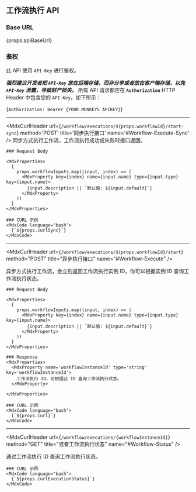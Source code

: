 
## 工作流执行 API

### Base URL

<MdxCode language="bash">{props.apiBaseUrl}</MdxCode>

### 鉴权

此 API 使用 `API-Key` 进行鉴权。

<i>**强烈建议开发者把 `API-Key` 放在后端存储，而非分享或者放在客户端存储，以免 `API-Key` 泄露，导致财产损失。**</i>
所有 API 请求都应在 **`Authorization`** HTTP Header 中包含您的 `API-Key`，如下所示：

<MdxCode language="bash">{`Authorization: Bearer {YOUR_MONKEYS_APIKEY}`}</MdxCode>

---

<MdxCurlHeader
  url={`/workflow/executions/${props.workflowId}/start-sync`}
  method='POST'
  title='同步执行接口'
  name='#Workflow-Execute-Sync'
/>
<MdxRow>
  <MdxCol>
    同步方式执行工作流，工作流执行成功或失败时接口返回。

    ### Request Body

    <MdxProperties>
      {
        props.workflowInputs.map((input, index) => (
          <MdxProperty key={index} name={input.name} type={input.type} key={input.name}>
            {input.description || `默认值: ${input.default}`}
          </MdxProperty>
        ))
      }
    </MdxProperties>

  </MdxCol>
  <MdxCol sticky>

    ### CURL 示例
    <MdxCode language="bash">
      {`${props.curlSync}`}
    </MdxCode>

  </MdxCol>
</MdxRow>

---

<MdxCurlHeader
  url={`/workflow/executions/${props.workflowId}/start`}
  method="POST"
  title="异步执行接口"
  name="#Workflow-Execute"
/>

<MdxRow>
  <MdxCol>
    异步方式执行工作流，会立刻返回工作流执行实例 ID，你可以根据实例 ID 查询工作流执行状态。

    ### Request Body

    <MdxProperties>
      {
        props.workflowInputs.map((input, index) => (
          <MdxProperty key={index} name={input.name} type={input.type} key={input.name}>
            {input.description || `默认值: ${input.default}`}
          </MdxProperty>
        ))
      }
    </MdxProperties>

    ### Response
    <MdxProperties>
      <MdxProperty name='workflowInstanceId' type='string' key='workflowInstanceId'>
        工作流执行 ID，可根据此 ID 查询工作流执行状态。
      </MdxProperty>

    </MdxProperties>

  </MdxCol>
  <MdxCol sticky>

    ### CURL 示例
    <MdxCode language="bash">
      {`${props.curl}`}
    </MdxCode>

  </MdxCol>
</MdxRow>

---

<MdxCurlHeader
  url={`/workflow/executions/{workflowInstanceId}`}
  method="GET"
  title="或者工作流执行状态"
  name="#Workflow-Status"
/>

<MdxRow>
  <MdxCol>
    通过工作流执行 ID 查询工作流执行状态。
  </MdxCol>
  <MdxCol sticky>

    ### CURL 示例
    <MdxCode language="bash">
      {`${props.curlExecutionStatus}`}
    </MdxCode>

  </MdxCol>
</MdxRow>
